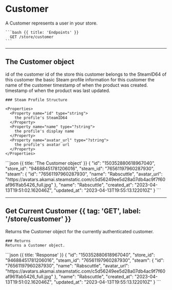 # Customer

<Row>
  <Col>
    A Customer represents a user in your store.
  </Col>
  <Col sticky>
  
    ```bash {{ title: 'Endpoints' }}
      GET /store/customer
    ```
  </Col>
</Row>

---

## The Customer object

<Row>
  <Col>
    <Properties>
      <Property name="id" type="flake">
        id of the customer
      </Property>
      <Property name="store_id" type="flake">
        id of the store this customer belongs to
      </Property>
      <Property name="steam_id" type="?string">
        the SteamID64 of this customer
      </Property>
      <Property name="steam" type="?steam profile object">
        the basic Steam profile information for this customer
      </Property>
      <Property name="name" type="?string">
        the name of the customer
      </Property>
      <Property name="created_at" type="timestamp">
        timestamp of when the product was created.
      </Property>
      <Property name="updated_at" type="?timestamp">
        timestamp of when the product was last updated.
      </Property>
    </Properties>

    ### Steam Profile Structure

    <Properties>
      <Property name="id" type="string">
        the profile's SteamID64
      </Property>
      <Property name="name" type="?string">
        the profile's display name
      </Property>
      <Property name="avatar_url" type="?string">
        the profile's avatar url
      </Property>
    </Properties>
  </Col>

  <Col sticky>
    ```json {{ title: 'The Customer object' }}
    {
        "id": "150352880618967040",
        "store_id": "94688451781206016",
        "steam_id": "76561197960287930",
        "steam": {
            "id": "76561197960287930",
            "name": "Rabscuttle",
            "avatar_url": "https://avatars.akamai.steamstatic.com/c5d56249ee5d28a07db4ac9f7f60af961fab5426_full.jpg"
        },
        "name": "Rabscuttle",
        "created_at": "2023-04-13T19:51:02.162046Z",
        "updated_at": "2023-04-13T19:55:13.122010Z"
    }
    ```
  </Col>
</Row>

---

## Get Current Customer {{ tag: 'GET', label: '/store/customer' }}

<Row>
  <Col>
    Returns the Customer object for the currently authenticated customer.

    ### Returns
    Returns a Customer object.

  </Col>
  <Col sticky>
    ```json {{ title: 'Response' }}
    {
        "id": "150352880618967040",
        "store_id": "94688451781206016",
        "steam_id": "76561197960287930",
        "steam": {
            "id": "76561197960287930",
            "name": "Rabscuttle",
            "avatar_url": "https://avatars.akamai.steamstatic.com/c5d56249ee5d28a07db4ac9f7f60af961fab5426_full.jpg"
        },
        "name": "Rabscuttle",
        "created_at": "2023-04-13T19:51:02.162046Z",
        "updated_at": "2023-04-13T19:55:13.122010Z"
    }
    ```
  </Col>
</Row>
